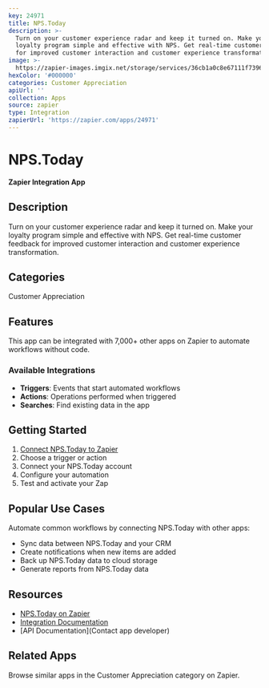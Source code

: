 ```yaml
---
key: 24971
title: NPS.Today
description: >-
  Turn on your customer experience radar and keep it turned on. Make your
  loyalty program simple and effective with NPS. Get real-time customer feedback
  for improved customer interaction and customer experience transformation.
image: >-
  https://zapier-images.imgix.net/storage/services/36cb1a0c8e67111f7396895a7f4ff0df.png?auto=format%2Ccompress&ixlib=python-3.0.0&q=50
hexColor: '#000000'
categories: Customer Appreciation
apiUrl: ''
collection: Apps
source: zapier
type: Integration
zapierUrl: 'https://zapier.com/apps/24971'
---
```

# NPS.Today

**Zapier Integration App**

## Description

Turn on your customer experience radar and keep it turned on. Make your loyalty program simple and effective with NPS. Get real-time customer feedback for improved customer interaction and customer experience transformation.

## Categories

Customer Appreciation

## Features

This app can be integrated with 7,000+ other apps on Zapier to automate workflows without code.

### Available Integrations

- **Triggers**: Events that start automated workflows
- **Actions**: Operations performed when triggered
- **Searches**: Find existing data in the app

## Getting Started

1. [Connect NPS.Today to Zapier](https://zapier.com/apps/24971)
2. Choose a trigger or action
3. Connect your NPS.Today account
4. Configure your automation
5. Test and activate your Zap

## Popular Use Cases

Automate common workflows by connecting NPS.Today with other apps:

- Sync data between NPS.Today and your CRM
- Create notifications when new items are added
- Back up NPS.Today data to cloud storage
- Generate reports from NPS.Today data

## Resources

- [NPS.Today on Zapier](https://zapier.com/apps/24971)
- [Integration Documentation](https://zapier.com/apps/24971/integrations)
- [API Documentation](Contact app developer)

## Related Apps

Browse similar apps in the Customer Appreciation category on Zapier.
